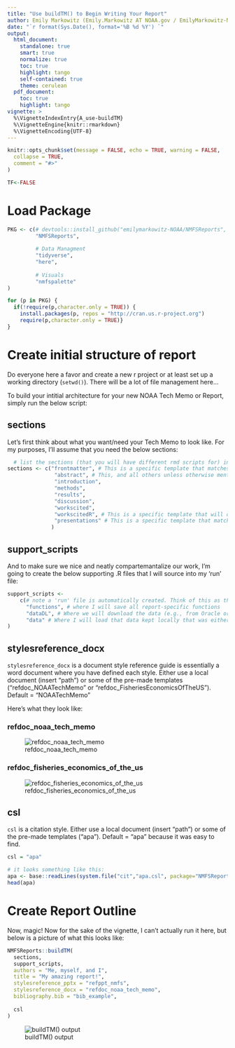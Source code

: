 ```yaml
---
title: "Use buildTM() to Begin Writing Your Report"
author: Emily Markowitz (Emily.Markowitz AT NOAA.gov / EmilyMarkowitz-NOAA)
date: "`r format(Sys.Date(), format='%B %d %Y') `"
output: 
  html_document:
    standalone: true
    smart: true
    normalize: true
    toc: true
    highlight: tango
    self-contained: true
    theme: cerulean
  pdf_document:
    toc: true
    highlight: tango
vignette: >
  %\VignetteIndexEntry{A_use-buildTM}
  %\VignetteEngine{knitr::rmarkdown}
  %\VignetteEncoding{UTF-8}
---
```


```r
knitr::opts_chunk$set(message = FALSE, echo = TRUE, warning = FALSE, 
  collapse = TRUE,
  comment = "#>"
)

TF<-FALSE
```

# Load Package

```r
PKG <- c(# devtools::install_github("emilymarkowitz-NOAA/NMFSReports", force = TRUE)
         "NMFSReports",
         
         # Data Managment
         "tidyverse",
         "here",
         
         # Visuals
         "nmfspalette"
)

for (p in PKG) {
  if(!require(p,character.only = TRUE)) {  
    install.packages(p, repos = "http://cran.us.r-project.org")
    require(p,character.only = TRUE)}
}
```

# Create initial structure of report

Do everyone here a favor and create a new r project or at least set up a working directory (`setwd()`). There will be a lot of file management here...

To build your intitial architecture for your new NOAA Tech Memo or Report, simply run the below script: 

## sections

Let's first think about what you want/need your Tech Memo to look like. For my purposes, I'll assume that you need the below sections:

```r
  # list the sections (that you will have different rmd scripts for) in order and with no spaces
sections <- c("frontmatter", # This is a specific template that matches the NOAA Template
               "abstract", # This, and all others unless otherwise mentioned, come from the same plain-slate document but are appropriately named and linked up in the 'run' file. 
               "introduction", 
               "methods", 
               "results", 
               "discussion", 
               "workscited", 
               "workscitedR", # This is a specific template that will document all of the R packages you used to create this report. I'm biased, but please give credit where credit is due!
               "presentations" # This is a specific template that matches the NOAA Template
              ) 
```

## support_scripts

And to make sure we nice and neatly compartemantalize our work, I'm going to create the below supporting .R files that I will source into my 'run' file:

```r
support_scripts <-
    c(# note a 'run' file is automatically created. Think of this as the spine of your document. 
      "functions", # where I will save all report-specific functions
      "dataDL", # Where we will download the data (e.g., from Oracle or an API). You may only want to run this every so often or regularly, up to you
      "data" # Where I will load that data kept locally that was either downloaded in "dataDL" or created locally
)
```

## stylesreference_docx

`stylesreference_docx` is a document style reference guide is essentially a word document where you have defined each style. Either use a local document (insert "path") or some of the pre-made templates ("refdoc_NOAATechMemo" or "refdoc_FisheriesEconomicsOfTheUS"). Default = "NOAATechMemo"

Here's what they look like: 

### refdoc_noaa_tech_memo

![refdoc_noaa_tech_memo](../man/figures/NOAATechMemo.JPG)

### refdoc_fisheries_economics_of_the_us

![refdoc_fisheries_economics_of_the_us](../man/figures/FisheriesEconomicsOfTheUS.JPG)

## csl

`csl` is a citation style. Either use a local document (insert "path") or some of the pre-made templates ("apa"). Default = "apa" because it was easy to find. 

```r
csl = "apa"

# it looks something like this:
apa <- base::readLines(system.file("cit","apa.csl", package="NMFSReports"))
head(apa)
```

# Create Report Outline

Now, magic! Now for the sake of the vignette, I can't actually run it here, but below is a picture of what this looks like:

```r
NMFSReports::buildTM(
  sections,
  support_scripts,
  authors = "Me, myself, and I",
  title = "My amazing report!", 
  stylesreference_pptx = "refppt_nmfs", 
  stylesreference_docx = "refdoc_noaa_tech_memo", 
  bibliography.bib = "bib_example",
  
  csl
)
```

![buildTM() output](../man/figures/buildTM.JPG)








